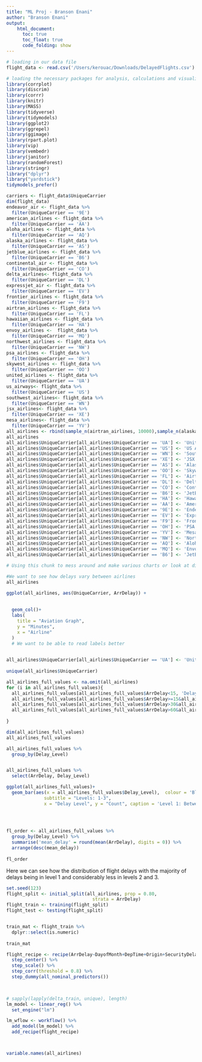 ```yaml
---
title: "ML Proj - Branson Enani"
author: "Branson Enani"
output:
    html_document:
      toc: true
      toc_float: true
      code_folding: show
---
```





```r
# loading in our data file
flight_data <- read.csv('/Users/kerouac/Downloads/DelayedFlights.csv')

# loading the necessary packages for analysis, calculations and visualizations
library(corrplot)  
library(discrim)  
library(corrr)   
library(knitr)   
library(MASS)   
library(tidyverse)   
library(tidymodels)
library(ggplot2)   
library(ggrepel)
library(ggimage)
library(rpart.plot)
library(vip)         
library(vembedr)     
library(janitor)     
library(randomForest)  
library(stringr)   
library("dplyr")     
library("yardstick")
tidymodels_prefer()

```

```r

carriers <- flight_data$UniqueCarrier
dim(flight_data)
endeavor_air <- flight_data %>% 
  filter(UniqueCarrier == '9E')
american_airlines <- flight_data %>% 
  filter(UniqueCarrier == 'AA')
aloha_airlines <- flight_data %>% 
  filter(UniqueCarrier == 'AQ')
alaska_airlines <- flight_data %>% 
  filter(UniqueCarrier == 'AS')
jetblue_airlines <- flight_data %>% 
  filter(UniqueCarrier == 'B6')
continental_air <- flight_data %>% 
  filter(UniqueCarrier == 'CO')
delta_airlines<- flight_data %>% 
  filter(UniqueCarrier == 'DL')
expressjet_air <- flight_data %>% 
  filter(UniqueCarrier == 'EV')
frontier_airlines <- flight_data %>% 
  filter(UniqueCarrier == 'F9')
airtran_airlines <- flight_data %>% 
  filter(UniqueCarrier == 'FL')
hawaiian_airlines <- flight_data %>% 
  filter(UniqueCarrier == 'HA')
envoy_airlines <-  flight_data %>% 
  filter(UniqueCarrier == 'MQ')
northwest_airlines <- flight_data %>% 
  filter(UniqueCarrier == 'NW')
psa_airlines <- flight_data %>% 
  filter(UniqueCarrier == 'OH')
skywest_airlines <- flight_data %>% 
  filter(UniqueCarrier == 'OO')
united_airlines <- flight_data %>% 
  filter(UniqueCarrier == 'UA')
us_airways<- flight_data %>% 
  filter(UniqueCarrier == 'US')
southwest_airlines<- flight_data %>% 
  filter(UniqueCarrier == 'WN')
jsx_airlines<- flight_data %>% 
  filter(UniqueCarrier == 'XE')
mesa_airlines<- flight_data %>% 
  filter(UniqueCarrier == 'YV')
all_airlines <- rbind(sample_n(airtran_airlines, 10000),sample_n(alaska_airlines,10000),sample_n(aloha_airlines,500),sample_n(american_airlines,10000),sample_n(continental_air,10000),sample_n(delta_airlines,10000),sample_n(endeavor_air,10000),sample_n(envoy_airlines,10000),sample_n(expressjet_air,10000),sample_n(frontier_airlines,10000),sample_n(hawaiian_airlines,5000),sample_n(jetblue_airlines,10000),sample_n(jsx_airlines,10000),sample_n(mesa_airlines,10000),sample_n(northwest_airlines,10000),sample_n(psa_airlines,10000),sample_n(skywest_airlines,10000),sample_n(southwest_airlines,10000),sample_n(united_airlines,10000),sample_n(us_airways,10000))
all_airlines
all_airlines$UniqueCarrier[all_airlines$UniqueCarrier == 'UA'] <- 'United'
all_airlines$UniqueCarrier[all_airlines$UniqueCarrier == 'US'] <- 'US Airways'
all_airlines$UniqueCarrier[all_airlines$UniqueCarrier == 'WN'] <- 'Southwest'
all_airlines$UniqueCarrier[all_airlines$UniqueCarrier == 'XE'] <- 'JSX'
all_airlines$UniqueCarrier[all_airlines$UniqueCarrier == 'AS'] <- 'Alaska'
all_airlines$UniqueCarrier[all_airlines$UniqueCarrier == 'OO'] <- 'Skywest'
all_airlines$UniqueCarrier[all_airlines$UniqueCarrier == 'FL'] <- 'Airtran'
all_airlines$UniqueCarrier[all_airlines$UniqueCarrier == 'DL'] <- 'Delta'
all_airlines$UniqueCarrier[all_airlines$UniqueCarrier == 'CO'] <- 'Continental'
all_airlines$UniqueCarrier[all_airlines$UniqueCarrier == 'B6'] <- 'JetBlue'
all_airlines$UniqueCarrier[all_airlines$UniqueCarrier == 'HA'] <- 'Hawaiian'
all_airlines$UniqueCarrier[all_airlines$UniqueCarrier == 'AA'] <- 'American'
all_airlines$UniqueCarrier[all_airlines$UniqueCarrier == '9E'] <- 'Endeavor'
all_airlines$UniqueCarrier[all_airlines$UniqueCarrier == 'EV'] <- 'ExpressJet'
all_airlines$UniqueCarrier[all_airlines$UniqueCarrier == 'F9'] <- 'Frontier'
all_airlines$UniqueCarrier[all_airlines$UniqueCarrier == 'OH'] <- 'PSA'
all_airlines$UniqueCarrier[all_airlines$UniqueCarrier == 'YV'] <- 'Mesa'
all_airlines$UniqueCarrier[all_airlines$UniqueCarrier == 'NW'] <- 'Northwest'
all_airlines$UniqueCarrier[all_airlines$UniqueCarrier == 'AQ'] <- 'Aloha'
all_airlines$UniqueCarrier[all_airlines$UniqueCarrier == 'MQ'] <- 'Envoy'
all_airlines$UniqueCarrier[all_airlines$UniqueCarrier == 'B6'] <- 'JetBlue'
```



```r
# Using this chunk to mess around and make various charts or look at distributions in data

#We want to see how delays vary between airlines
all_airlines

ggplot(all_airlines, aes(UniqueCarrier, ArrDelay)) +
 
 
  geom_col()+
  labs(
    title = "Aviation Graph",
    y = "Minutes",
    x = "Airline"
  )
  # We want to be able to read labels better
 

all_airlines$UniqueCarrier[all_airlines$UniqueCarrier == 'UA'] <- 'United'
 
unique(all_airlines$UniqueCarrier)


```










```r
all_airlines_full_values <- na.omit(all_airlines)
for (i in all_airlines_full_values){
  all_airlines_full_values[all_airlines_full_values$ArrDelay<15, 'Delay_Level'] = 0
  all_airlines_full_values[all_airlines_full_values$ArrDelay>=15&all_airlines_full_values$ArrDelay<30, 'Delay_Level'] = 1
  all_airlines_full_values[all_airlines_full_values$ArrDelay>30&all_airlines_full_values$ArrDelay<60, 'Delay_Level'] = 2
  all_airlines_full_values[all_airlines_full_values$ArrDelay>60&all_airlines_full_values$ArrDelay<80, 'Delay_Level'] = 3
    
}

dim(all_airlines_full_values)  
all_airlines_full_values

all_airlines_full_values %>% 
  group_by(Delay_Level)


all_airlines_full_values %>% 
  select(ArrDelay, Delay_Level)
```


```r
ggplot(all_airlines_full_values)+
  geom_bar(aes(x = all_airlines_full_values$Delay_Level),  colour = 'Blue', fill = 'Orange')+labs(title = "Flights Grouped by Delay Level",
              subtitle = "Levels: 1-3",
              x = "Delay Level", y = "Count", caption = 'Level 1: Between 15 and 30 minutes\nLevel 2: Between 30 and 60 minutes\nLevel 3: Greater than 60 minutes' )
  
 


fl_order <- all_airlines_full_values %>% 
  group_by(Delay_Level) %>% 
  summarise('mean_delay' = round(mean(ArrDelay), digits = 0)) %>%
  arrange(desc(mean_delay))
 
fl_order  
```
Here we can see how the distribution of flight delays with the majority of delays being in level 1 and considerably less in levels 2 and 3.
```r
set.seed(123)
flight_split <- initial_split(all_airlines, prop = 0.80,
                                strata = ArrDelay)
flight_train <- training(flight_split)
flight_test <- testing(flight_split)


train_mat <- flight_train %>% 
  dplyr::select(is.numeric)
  
train_mat

```


```r
flight_recipe <- recipe(ArrDelay~DayofMonth+DepTime+Origin+SecurityDelay+CRSDepTime+Distance, data = flight_train) %>% 
  step_center() %>% 
  step_scale() %>% 
  step_corr(threshold = 0.8) %>% 
  step_dummy(all_nominal_predictors()) 
  


# sapply(lapply(delta_train, unique), length)
lm_model <- linear_reg() %>%
  set_engine("lm")

lm_wflow <- workflow() %>%
  add_model(lm_model) %>%
  add_recipe(flight_recipe)



variable.names(all_airlines)
```